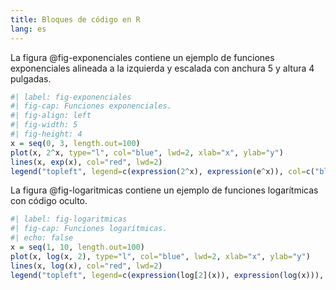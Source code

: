 ```yaml
---
title: Bloques de código en R
lang: es
---
```


La figura @fig-exponenciales contiene un ejemplo de funciones exponenciales alineada a la izquierda y escalada con anchura 5 y altura 4 pulgadas.

```r
#| label: fig-exponenciales
#| fig-cap: Funciones exponenciales.
#| fig-align: left
#| fig-width: 5
#| fig-height: 4
x = seq(0, 3, length.out=100)
plot(x, 2^x, type="l", col="blue", lwd=2, xlab="x", ylab="y")
lines(x, exp(x), col="red", lwd=2)
legend("topleft", legend=c(expression(2^x), expression(e^x)), col=c("blue", "red"), lwd=2)
```

La figura @fig-logaritmicas contiene un ejemplo de funciones logarítmicas con código oculto.

```r
#| label: fig-logaritmicas
#| fig-cap: Funciones logarítmicas.
#| echo: false
x = seq(1, 10, length.out=100)
plot(x, log(x, 2), type="l", col="blue", lwd=2, xlab="x", ylab="y")
lines(x, log(x), col="red", lwd=2)
legend("topleft", legend=c(expression(log[2](x)), expression(log(x))), col=c("blue", "red"), lwd=2)
```